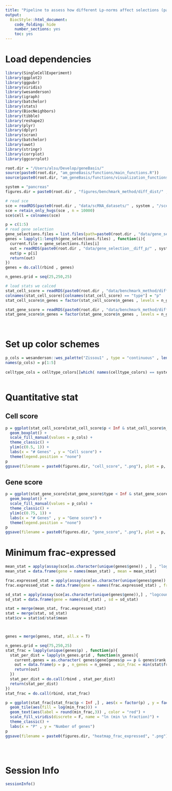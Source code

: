 ```yaml
---
title: "Pipeline to assess how different Lp-norms affect selections (pancreas)."
output:
  BiocStyle::html_document:
    code_folding: hide
    number_sections: yes
    toc: yes  
---
```

# Load dependencies

```r


library(SingleCellExperiment)
library(ggplot2)
library(ggpubr)
library(viridis)
library(wesanderson)
library(igraph)
library(batchelor)
library(stats)
library(BiocNeighbors)
library(tibble)
library(reshape2)
library(plyr)
library(dplyr)
library(scran)
library(batchelor)
library(uwot)
library(stringr)
library(corrplot)
library(ggcorrplot)

root.dir = "/Users/alsu/Develop/geneBasis/"
source(paste0(root.dir, "am_geneBasis/functions/main_functions.R"))
source(paste0(root.dir, "am_geneBasis/functions/visualization_functions.R"))

system = "pancreas"
figures.dir = paste0(root.dir , "figures/benchmark_method/diff_dist/" , system, "/")

# read sce 
sce = readRDS(paste0(root.dir , "data/scRNA_datasets/" , system , "/sce_" , system , ".Rds"))
sce = retain_only_hvgs(sce , n = 10000)
sce$cell = colnames(sce)

p = c(1:5)
# read gene selection
gene_selections.files = list.files(path=paste0(root.dir , "data/gene_selection__diff_p/" , system , "/"))
genes = lapply(1:length(gene_selections.files) , function(i){
  current.file = gene_selections.files[i]
  out = readRDS(paste0(root.dir , "data/gene_selection__diff_p/" , system , "/" , current.file))
  out$p = p[i]
  return(out)
})
genes = do.call(rbind , genes)

n_genes.grid = seq(25,250,25)

# load stats we calced
stat_cell_score = readRDS(paste0(root.dir , "data/benchmark_method/diff_dist/" , system , "/cell_score.Rds"))
colnames(stat_cell_score)[colnames(stat_cell_score) == "type"] = "p"
stat_cell_score$n_genes = factor(stat_cell_score$n_genes , levels = n_genes.grid)

stat_gene_score = readRDS(paste0(root.dir , "data/benchmark_method/diff_dist/" , system , "/gene_score.Rds"))
stat_gene_score$n_genes = factor(stat_gene_score$n_genes , levels = n_genes.grid)

  
```

# Set up color schemes

```r


p_cols = wesanderson::wes_palette("Zissou1" , type = "continuous" , length(p)) 
names(p_cols) = p[1:5]
  
celltype_cols = celltype_colors[[which( names(celltype_colors) == system )]]



```

# Quantitative stat

## Cell score

```r


p = ggplot(stat_cell_score[stat_cell_score$p < Inf & stat_cell_score$n_genes %in% seq(50,250,50), ], aes(x = n_genes , y = score , fill = p)) +
  geom_boxplot() +
  scale_fill_manual(values = p_cols) + 
  theme_classic() + 
  ylim(c(0.5, 1)) +
  labs(x = "# Genes" , y = "Cell score") + 
  theme(legend.position = "none")
p
ggsave(filename = paste0(figures.dir, "cell_score", ".png"), plot = p, width = 3, height = 3)


```

## Gene score

```r


p = ggplot(stat_gene_score[stat_gene_score$type < Inf & stat_gene_score$n_genes %in% seq(50,250,50) & stat_gene_score$corr_all > 0.25, ] , aes(x = n_genes , y = corr_ratio , fill = type)) +
  geom_boxplot() +
  scale_fill_manual(values = p_cols) + 
  theme_classic() + 
  ylim(c(0.75, 1)) +
  labs(x = "# Genes" , y = "Gene score") + 
  theme(legend.position = "none")
p
ggsave(filename = paste0(figures.dir, "gene_score", ".png"), plot = p, width = 3, height = 3)

```


# Minimum frac-expressed

```r


mean_stat = apply(assay(sce[as.character(unique(genes$gene)) , ] , "logcounts") , 1 , mean)
mean_stat = data.frame(gene = names(mean_stat) , mean = mean_stat)

frac.expressed_stat = apply(assay(sce[as.character(unique(genes$gene)) , ] , "logcounts") , 1 , function(x) mean(x > 0))
frac.expressed_stat = data.frame(gene = names(frac.expressed_stat) , frac.expressed = frac.expressed_stat)

sd_stat = apply(assay(sce[as.character(unique(genes$gene)),] , "logcounts") , 1 , sd)
sd_stat = data.frame(gene = names(sd_stat) , sd = sd_stat)

stat = merge(mean_stat, frac.expressed_stat)
stat = merge(stat, sd_stat)
stat$cv = stat$sd/stat$mean



genes = merge(genes, stat, all.x = T)

n_genes.grid = seq(75,250,25)
stat_frac = lapply(unique(genes$p) , function(p){
  stat_per_dist = lapply(n_genes.grid , function(n_genes){
    current.genes = as.character( genes$gene[genes$p == p & genes$rank <= n_genes] )
    out = data.frame(p = p , n_genes = n_genes , min_frac = min(stat$frac.expressed[stat$gene %in% current.genes]))
    return(out)
  })
  stat_per_dist = do.call(rbind , stat_per_dist)
  return(stat_per_dist)
})
stat_frac = do.call(rbind, stat_frac)

p = ggplot(stat_frac[stat_frac$p < Inf ,] , aes(x = factor(p) , y = factor(n_genes) , fill = log(min_frac))) +
  geom_tile(aes(fill = log(min_frac))) +
  geom_text(aes(label = round(min_frac,3)) , color = "red") +
  scale_fill_viridis(discrete = F, name = "ln (min \n fraction)") + 
  theme_classic() +
  labs(x = "P" , y = "Number of genes")
p
ggsave(filename = paste0(figures.dir, "heatmap_frac_expressed", ".png"), plot = p, width = 5, height = 4)


 

```


# Session Info

```r
sessionInfo()
```
